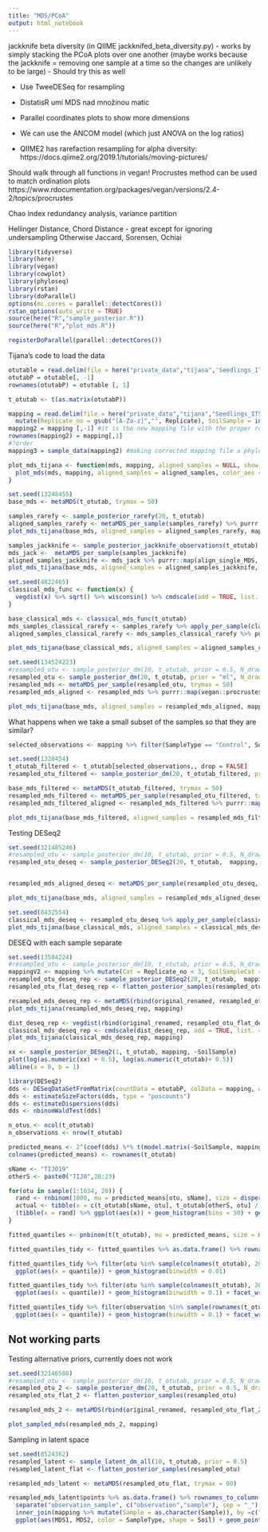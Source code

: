 ---
title: "MDS/PCoA"
output: html_notebook
---

jackknife beta diversity (in QIIME jackknifed_beta_diversity.py) - works by simply stacking the PCoA plots over one another (maybe works because the jackknife = removing one sample at a time so the changes are unlikely to be large) - Should try this as well

- Use TweeDESeq for resampling

- DistatisR umí MDS nad množinou matic

- Parallel coordinates plots to show more dimensions

- We can use the ANCOM model (which just ANOVA on the log ratios)

- QIIME2 has rarefaction resampling for alpha diversity: https://docs.qiime2.org/2019.1/tutorials/moving-pictures/

Should walk through all functions in vegan!
Procrustes method can be used to match ordination plots
https://www.rdocumentation.org/packages/vegan/versions/2.4-2/topics/procrustes

Chao index
redundancy analysis, variance partition

Hellinger Distance, Chord Distance - great except for ignoring undersampling
Otherwise Jaccard, Sorensen, Ochiai


```{r setup}
library(tidyverse)
library(here)
library(vegan)
library(cowplot)
library(phyloseq)
library(rstan)
library(doParallel)
options(mc.cores = parallel::detectCores())
rstan_options(auto_write = TRUE)
source(here("R","sample_posterior.R"))
source(here("R","plot_mds.R"))

registerDoParallel(parallel::detectCores())
```

Tijana's code to load the data
```{r}
otutable = read.delim(file = here("private_data","tijana",'Seedlings_ITS2_otutab_ALL.csv'), sep = "\t") #reading the data I want to use
otutabP = otutable[, -1]
rownames(otutabP) = otutable [, 1]

t_otutab <- t(as.matrix(otutabP))

mapping = read.delim(file = here("private_data","tijana","Seedlings_ITS2_year1_mapping.csv"), sep = ",") %>%
  mutate(Replicate_no = gsub("[A-Za-z]","", Replicate), SoilSample = interaction(Soil, SampleType))
mapping2 = mapping [,-1] #it is the new mapping file with the proper row names, same as in previous case, here we added names from the mapping
rownames(mapping2) = mapping[,1]
#?order
mapping3 = sample_data(mapping2) #making corrected mapping file a phyloseq object

```

```{r}
plot_mds_tijana <- function(mds, mapping, aligned_samples = NULL, show_paths = "all") {
  plot_mds(mds, mapping, aligned_samples = aligned_samples, color_aes = SampleType, shape_aes = Soil, show_paths = show_paths)
}
```

```{r}
set.seed(13248455)
base_mds <- metaMDS(t_otutab, trymax = 50)

samples_rarefy <- sample_posterior_rarefy(20, t_otutab)
aligned_samples_rarefy <- metaMDS_per_sample(samples_rarefy) %>% purrr::map(align_single_MDS, base_mds = base_mds)
plot_mds_tijana(base_mds, aligned_samples = aligned_samples_rarefy, mapping)
```
```{r}
samples_jackknife <- sample_posterior_jackknife_observations(t_otutab)
mds_jack <-  metaMDS_per_sample(samples_jackknife) 
aligned_samples_jackknife <- mds_jack %>% purrr::map(align_single_MDS, base_mds = base_mds, allow_unmatched_observations = TRUE)
plot_mds_tijana(base_mds, aligned_samples = aligned_samples_jackknife, mapping)
```


```{r}
set.seed(4822465)
classical_mds_func <- function(x) {
  vegdist(x) %>% sqrt() %>% wisconsin() %>% cmdscale(add = TRUE, list. = TRUE)
}

base_classical_mds <- classical_mds_func(t_otutab)
mds_samples_classical_rarefy <- samples_rarefy %>% apply_per_sample(classical_mds_func)
aligned_samples_classical_rarefy <- mds_samples_classical_rarefy %>% purrr::map(vegan::procrustes, X = base_classical_mds)

plot_mds_tijana(base_classical_mds, aligned_samples = aligned_samples_classical_rarefy, mapping)
```


```{r}
set.seed(134524223)
#resampled_otu <- sample_posterior_dm(10, t_otutab, prior = 0.5, N_draws = "original") 
resampled_otu <- sample_posterior_dm(20, t_otutab, prior = "ml", N_draws = "original")
resampled_mds <- metaMDS_per_sample(resampled_otu, trymax = 50) 
resampled_mds_aligned <- resampled_mds %>% purrr::map(vegan::procrustes, X = base_mds)
```



```{r}
plot_mds_tijana(base_mds, aligned_samples = resampled_mds_aligned, mapping)
```

What happens when we take a small subset of the samples so that they are similar?

```{r}
selected_observations <- mapping %>% filter(SampleType == "Control", Soil == "Spruce") %>% pull("Sample") %>% as.character()

set.seed(1328454)
t_otutab_filtered <- t_otutab[selected_observations,, drop = FALSE]
resampled_otu_filtered <- sample_posterior_dm(20, t_otutab_filtered, prior = "ml", N_draws = "original")

base_mds_filtered <- metaMDS(t_otutab_filtered, trymax = 50)
resampled_mds_filtered <- metaMDS_per_sample(resampled_otu_filtered, trymax = 50) 
resampled_mds_filtered_aligned <- resampled_mds_filtered %>% purrr::map(vegan::procrustes, X = base_mds_filtered)
```

```{r}
plot_mds_tijana(base_mds_filtered, aligned_samples = resampled_mds_filtered_aligned, mapping)
```

Testing DESeq2
```{r}
set.seed(321485246)
#resampled_otu <- sample_posterior_dm(10, t_otutab, prior = 0.5, N_draws = "original") 
resampled_otu_deseq <- sample_posterior_DESeq2(20, t_otutab,  mapping, ~SoilSample)


resampled_mds_aligned_deseq <- metaMDS_per_sample(resampled_otu_deseq, trymax = 50)  %>% purrr::map(vegan::procrustes, X = base_mds)

plot_mds_tijana(base_mds, aligned_samples = resampled_mds_aligned_deseq, mapping)
```

```{r}
set.seed(8432554)
classical_mds_deseq <- resampled_otu_deseq %>% apply_per_sample(classical_mds_func) %>% purrr::map(vegan::procrustes, X = base_classical_mds)
plot_mds_tijana(base_classical_mds, aligned_samples = classical_mds_deseq, mapping)
```

DESEQ with each sample separate

```{r}
set.seed(13584224)
#resampled_otu <- sample_posterior_dm(10, t_otutab, prior = 0.5, N_draws = "original") 
mappingV2 <- mapping %>% mutate(Cat = Replicate_no < 3, SoilSampleCat = interaction(SoilSample,Cat))
resampled_otu_deseq_rep <- sample_posterior_DESeq2(20, t_otutab,  mappingV2, ~SoilSampleCat)
resampled_otu_flat_deseq_rep <- flatten_posterior_samples(resampled_otu_deseq_rep)

resampled_mds_deseq_rep <- metaMDS(rbind(original_renamed, resampled_otu_flat_deseq_rep), trymax = 50)
plot_mds_tijana(resampled_mds_deseq_rep, mapping)
```


```{r}
dist_deseq_rep <- vegdist(rbind(original_renamed, resampled_otu_flat_deseq_rep)) %>% sqrt() %>% wisconsin()
classical_mds_deseq_rep <- cmdscale(dist_deseq_rep, add = TRUE, list. = TRUE)
plot_mds_tijana(classical_mds_deseq_rep, mapping)
```

```{r}
xx <- sample_posterior_DESeq2(1, t_otutab, mapping, ~SoilSample)
plot(log(as.numeric(xx) + 0.5), log(as.numeric(t_otutab)+ 0.5))
abline(a = 0, b = 1)
```


```{r}
library(DESeq2)
dds <- DESeqDataSetFromMatrix(countData = otutabP, colData = mapping, design = ~SoilSample)
dds <- estimateSizeFactors(dds, type = "poscounts")
dds <- estimateDispersions(dds)
dds <- nbinomWaldTest(dds)

```

```{r}
n_otus <- ncol(t_otutab)
n_observations <- nrow(t_otutab)

predicted_means <- 2^(coef(dds) %*% t(model.matrix(~SoilSample, mapping ))) * matrix(rep(sizeFactors(dds), each = n_otus), n_otus, n_observations)
colnames(predicted_means) <- rownames(t_otutab)

```


```{r}
sName <- "TIJ019"
otherS <- paste0("TIJ0",20:23)

for(otu in sample(1:1034, 20)) {
  rand <- rnbinom(1000, mu = predicted_means[otu, sName], size = dispersions(dds)[otu])
  actual <- tibble(x = c(t_otutab[sName, otu], t_otutab[otherS, otu] / sizeFactors(dds)[otherS]))
  (tibble(x = rand) %>% ggplot(aes(x)) + geom_histogram(bins = 50) + geom_vline(data = actual, aes(xintercept = x)) )%>% print()
}
```

```{r}
fitted_quantiles <- pnbinom(t(t_otutab), mu = predicted_means, size = matrix(rep(dispersions(dds), times = n_observations), n_otus, n_observations))

fitted_quantiles_tidy <- fitted_quantiles %>% as.data.frame() %>% rownames_to_column("otu") %>% gather("observation","quantile", -otu) 

fitted_quantiles_tidy %>% filter(otu %in% sample(colnames(t_otutab), 20)) %>%
  ggplot(aes(x = quantile)) + geom_histogram(binwidth = 0.01) 

fitted_quantiles_tidy %>% filter(otu %in% sample(colnames(t_otutab), 20)) %>%
  ggplot(aes(x = quantile)) + geom_histogram(binwidth = 0.1) + facet_wrap(~otu)

fitted_quantiles_tidy %>% filter(observation %in% sample(rownames(t_otutab), 20)) %>%
  ggplot(aes(x = quantile)) + geom_histogram(binwidth = 0.1) + facet_wrap(~observation)

```


## Not working parts
Testing alternative priors, currently does not work

```{r}
set.seed(32146588)
#resampled_otu <- sample_posterior_dm(10, t_otutab, prior = 0.5, N_draws = "original") 
resampled_otu_2 <- sample_posterior_dm(20, t_otutab, prior = 0.5, N_draws = "original")
resampled_otu_flat_2 <- flatten_posterior_samples(resampled_otu)

resampled_mds_2 <- metaMDS(rbind(original_renamed, resampled_otu_flat_2), trymax = 50)
```
```{r}
plot_sampled_mds(resampled_mds_2, mapping)
```

Sampling in latent space

```{r}
set.seed(8524362)
resampled_latent <- sample_latent_dm_all(10, t_otutab, prior = 0.5) 
resampled_latent_flat <- flatten_posterior_samples(resampled_otu)

resampled_mds_latent <- metaMDS(resampled_otu_flat, trymax = 60)
```



```{r}
resampled_mds_latent$points %>% as.data.frame() %>% rownames_to_column("observation_sample") %>%
  separate("observation_sample", c("observation","sample"), sep = "_")  %>% 
  inner_join(mapping %>% mutate(Sample = as.character(Sample)), by =c("observation" = "Sample")) %>%
  ggplot(aes(MDS1, MDS2, color = SampleType, shape = Soil) + geom_point() 
```
